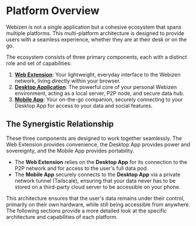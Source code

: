 # Platform Overview

Webizen is not a single application but a cohesive ecosystem that spans multiple platforms. This multi-platform architecture is designed to provide users with a seamless experience, whether they are at their desk or on the go.

The ecosystem consists of three primary components, each with a distinct role and set of capabilities:

1.  **[Web Extension](./web-extension)**: Your lightweight, everyday interface to the Webizen network, living directly within your browser.
2.  **[Desktop Application](./desktop-app)**: The powerful core of your personal Webizen environment, acting as a local server, P2P node, and secure data hub.
3.  **[Mobile App](./mobile-app)**: Your on-the-go companion, securely connecting to your Desktop App for access to your data and social features.

## The Synergistic Relationship

These three components are designed to work together seamlessly. The Web Extension provides convenience, the Desktop App provides power and sovereignty, and the Mobile App provides portability.

-   The **Web Extension** relies on the **Desktop App** for its connection to the P2P network and for access to the user's full data pod.
-   The **Mobile App** securely connects to the **Desktop App** via a private network tunnel (Tailscale), ensuring that your data never has to be stored on a third-party cloud server to be accessible on your phone.

This architecture ensures that the user's data remains under their control, primarily on their own hardware, while still being accessible from anywhere. The following sections provide a more detailed look at the specific architecture and capabilities of each platform.
